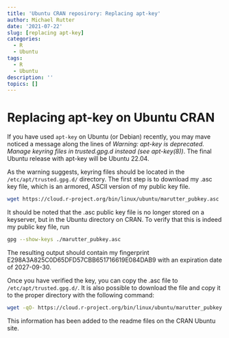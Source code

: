 ```yaml
---
title: 'Ubuntu CRAN reposirory: Replacing apt-key'
author: Michael Rutter
date: '2021-07-22'
slug: [replacing apt-key]
categories:
  - R
  - Ubuntu
tags:
  - R
  - Ubuntu
description: ''
topics: []
---
```


# Replacing apt-key on Ubuntu CRAN

If you have used `apt-key` on Ubuntu (or Debian) recently, you may mave noticed a message along the lines of *Warning: apt-key is deprecated. Manage keyring files in trusted.gpg.d instead (see apt-key(8))*.  The final Ubuntu release with apt-key will be Ubuntu 22.04.

As the warning suggests, keyring files should be located in the `/etc/apt/trusted.gpg.d/` directory.  The first step is to download my .asc key file, which is an armored, ASCII version of my public key file.

```bash
wget https://cloud.r-project.org/bin/linux/ubuntu/marutter_pubkey.asc
```

It should be noted that the .asc public key file is no longer stored on a keyserver, but in the Ubuntu directory on CRAN.  To verify that this is indeed my public key file, run

```bash
gpg --show-keys ./marutter_pubkey.asc   
```

The resulting output should contain my fingerprint E298A3A825C0D65DFD57CBB651716619E084DAB9 with an expiration date of 2027-09-30.

Once you have verified the key, you can copy the .asc file to `/etc/apt/trusted.gpg.d/`.  It is also possible to download the file and copy it to the proper directory with the following command:

```bash
wget -qO- https://cloud.r-project.org/bin/linux/ubuntu/marutter_pubkey.asc | sudo tee -a /etc/apt/trusted.gpg.d/cran_ubuntu_key.asc
```

This information has been added to the readme files on the CRAN Ubuntu site.
